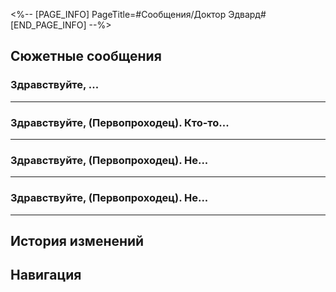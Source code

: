 <%-- [PAGE_INFO]
PageTitle=#Сообщения/Доктор Эдвард#
[END_PAGE_INFO] --%>
{{Сообщение Инфобокс
|id          = 106
|Изображение = НИП Доктор Эдвард Иконка.png
|Тип         = НИП
|Отправитель = Доктор Эдвард
|ПодписьСоо  = Бессознательное - это язык Иного.
|Фракция     = Другие
}}

==Сюжетные сообщения==
===Здравствуйте, {{MC|ж=уважаемая госпожа|м=уважаемый господин}}...===
{{Сообщения
|условие_получения = 
|текст =
:'''Доктор Эдвард:''' Здравствуйте, {{MC|ж=уважаемая госпожа|м=уважаемый господин}} (Первопроходец)! Говорят, вы оказывали содействие Рэндольфу в работе по отбору данных. Мне бы хотелось лично выразить вам искреннюю благодарность.
:'''Доктор Эдвард:''' Уверен, что Рэндольф уже выплатил вам соответствующее вознаграждение, поэтому это всего лишь мой знак признательности и добрых намерений. Надеюсь, вам понравится.
:'''Доктор Эдвард:''' Благодаря вам я уже передал проект на проверку сотрудникам Семьи, к тому же я указал вас в качестве ассистента.
:'''Доктор Эдвард:''' Ещё раз спасибо за помощь нашему магазину!
}}
----

===Здравствуйте, {{MC|м=господин|ж=госпожа}} (Первопроходец). Кто-то...===
{{Сообщения
|условие_получения = 
|текст =
:'''Доктор Эдвард:''' Здравствуйте, {{MC|м=господин|ж=госпожа}} (Первопроходец). Кто-то пожертвовал нашему магазину пузырь грёз. Спектральный анализ подсказывает мне, что пузырь вас заинтересует.
:{Выбор} Звучит подозрительно...
::'''(Первопроходец):''' Звучит подозрительно...
::'''Доктор Эдвард:''' Не волнуйтесь, все грёзы в нашем магазине проходят тщательную проверку. Они абсолютно безопасны.
:{Выбор} Кто его пожертвовал?
::'''(Первопроходец):''' Кто его пожертвовал?
:{Выбор} С чего вы взяли, что я заинтересуюсь?
::'''(Первопроходец):''' С чего вы взяли, что мне будет интересно?
::'''Доктор Эдвард:''' Это магия психоанализа!
:'''Доктор Эдвард:''' Его пожертвовала элегантная дама по имени Чёрный Лебедь. Мы будем рады видеть вас в любое время.
<!--;{Принятая миссия: Вальс на маскараде}-->
}}
----

===Здравствуйте, {{MC|ж=госпожа|м=господин}} (Первопроходец). Не...===
{{Сообщения
|условие_получения = 
|текст =
:'''Доктор Эдвард:''' Здравствуйте, {{MC|ж=госпожа|м=господин}} (Первопроходец). Не знаю, свободны ли вы сейчас, но в нашем магазине как раз проводится программа сотрудничества, а профиль психоанализа показывает, что вам это может быть интересно.
:{Выбор} Кто ты?
:'''(Первопроходец):''' Кто ты, большеглазый?
:'''Доктор Эдвард:''' Можете называть меня Доктором Эдвардом. Я - управляющий Торгового дома Мира грёз на Пенаконии.
:'''(Первопроходец):''' Торговый дом Мира грёз? В Мире грёз можно торговать?
:'''Доктор Эдвард:''' Знакомиться с разными мирами грёз - это будто пробовать на вкус разные жизни. А яркие сновидения, несомненно, считаются ходовым товаром.
:{Выбор} Откуда у тебя мой номер телефона?
:'''(Первопроходец):''' Миры грёз... давайте пока оставим в стороне. Для начала скажи, откуда у тебя мой номер телефона?
:'''Доктор Эдвард:''' Обыкновенный психоанализ.
:'''Доктор Эдвард:''' Наш магазин готовится вскоре презентовать несколько довольно захватывающих и устрашающих пузырей грёз. Пока мы назвали эту серию «Иллюзия конца».
:'''Доктор Эдвард:''' Продающая особенность данной серии заключается в том, что пользователь оказывается в месте, где происходит апокалипсис, и получает возможность лично испытать чувство беспомощного отчаяния при виде рушащихся небоскрёбов.
:{Выбор} Кому понравится «чувство отчаяния»?
:'''(Первопроходец):''' Чувство отчаяния - продающая особенность? Кому такое понравится?
:'''Доктор Эдвард:''' Вы не понимаете, когда кто-то слишком долго утопает в счастье и гармонии, чувства постепенно притупляются, и тогда уже сложно ощутить наслаждение от радости. В такие моменты и нужно наше «маленькое потрясение».
:'''Доктор Эдвард:''' Мой тайный партнёр надеется, что вы, {{MC|ж=уважаемая госпожа|м=уважаемый господин}} (Первопроходец), сможете предоставить ей своего рода помощь и вдохновение.
:'''Доктор Эдвард:''' Если вам удастся ускорить массовое изготовление и перевод на серийное производство «Иллюзии конца», то в качестве демонстрации наших искренних помыслов, когда работа будет завершена, мы предоставим вам материальное вознаграждение.
:{Выбор} Почему именно я?
::'''(Первопроходец):''' И почему же ваш тайный партнёр желает, чтобы именно я {{MC|ж=помогала|м=помогал}} ей?
::'''Доктор Эдвард:''' Прошу прощения, она мне этого не раскрыла. Я понимаю и уважаю её право на сохранение коммерческой тайны.
:{Выбор} Кто же она?
::'''(Первопроходец):''' И кто же этот тайный партнёр?
::'''Доктор Эдвард:''' Прошу прощения, она мне этого не раскрыла. Я понимаю и уважаю её право на сохранение коммерческой тайны.
:{Выбор} Мне сейчас неудобно.
::'''(Первопроходец):''' Прошу прощения, мне сейчас неудобно.
::'''Доктор Эдвард:''' Хорошо, мы подождём.
:'''Доктор Эдвард:''' Когда у вас будет свободное время, свяжитесь с ней напрямую, чтобы обсудить детали сотрудничества. Насколько мне известно, она сейчас лично находится в городе, созданном из первозданного Мира грёз.
}}
----

===Здравствуйте, {{MC|ж=госпожа|м=господин}} (Первопроходец). Не...===
{{Сообщения
|условие_получения = 
|текст =
:'''Доктор Эдвард:''' Здравствуйте, {{MC|ж=госпожа|м=господин}} (Первопроходец). Не знаю, свободны ли вы сейчас, но в нашем магазине как раз проводится программа сотрудничества, а профиль психоанализа показывает, что вам это может быть интересно.
:{Выбор} Нашли подходящий сон?
:'''(Первопроходец):''' Да? Неужели вы снова обнаружили подходящий для меня Мир грёз?
:'''Доктор Эдвард:''' Нет, на этот раз я ничего не продаю, а скорее предлагаю деловое сотрудничество.
:'''Доктор Эдвард:''' Наш магазин готовится вскоре презентовать несколько довольно захватывающих и устрашающих пузырей грёз. Пока мы назвали эту серию «Иллюзия конца».
:'''Доктор Эдвард:''' Продающая особенность данной серии заключается в том, что пользователь оказывается в месте, где происходит апокалипсис, и получает возможность лично испытать чувство беспомощного отчаяния при виде рушащихся небоскрёбов.
:{Выбор} Кому понравится «чувство отчаяния»?
:'''(Первопроходец):''' Чувство отчаяния - продающая особенность? Кому такое понравится?
:'''Доктор Эдвард:''' Вы не понимаете, когда кто-то слишком долго утопает в счастье и гармонии, чувства постепенно притупляются, и тогда уже сложно ощутить наслаждение от радости. В такие моменты и нужно наше «маленькое потрясение».
:'''Доктор Эдвард:''' Мой тайный партнёр надеется, что вы, {{MC|ж=уважаемая госпожа|м=уважаемый господин}} (Первопроходец), сможете предоставить ей своего рода помощь и вдохновение.
:'''Доктор Эдвард:''' Если вам удастся ускорить массовое изготовление и перевод на серийное производство «Иллюзии конца», то в качестве демонстрации наших искренних помыслов, когда работа будет завершена, мы предоставим вам материальное вознаграждение.
:{Выбор} Почему именно я?
::'''(Первопроходец):''' И почему же ваш тайный партнёр желает, чтобы именно я {{MC|ж=помогала|м=помогал}} ей?
::'''Доктор Эдвард:''' Прошу прощения, она мне этого не раскрыла. Я понимаю и уважаю её право на сохранение коммерческой тайны.
:{Выбор} Кто же она?
::'''(Первопроходец):''' И кто же этот тайный партнёр?
::'''Доктор Эдвард:''' Прошу прощения, она мне этого не раскрыла. Я понимаю и уважаю её право на сохранение коммерческой тайны.
:{Выбор} Мне сейчас неудобно.
::'''(Первопроходец):''' Прошу прощения, мне сейчас неудобно.
::'''Доктор Эдвард:''' Хорошо, мы подождём.
:'''Доктор Эдвард:''' Когда у вас будет свободное время, свяжитесь с ней напрямую, чтобы обсудить детали сотрудничества. Насколько мне известно, она сейчас лично находится в городе, созданном из первозданного Мира грёз.
}}
----

==История изменений==
{{История изменений|2.7}}

==Навигация==
{{Сообщения Навбокс}}